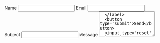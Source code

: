<form
  method='post'
  action='#'
  style={{
    display: 'flex',
    flexDirection: 'column',
    width: '200px',
    bacgroundColor: 'grey',
  }}
>
  <label>
    Name
    <input type='text' name='name' id='name' style={{ marginLeft: '10px' }} />
  </label>
  <label>
    Email
    <input
      type='email'
      name='email'
      id='email'
      style={{ marginLeft: '10px' }}
    />
  </label>
  <label>
    Subject
    <input
      type='text'
      name='subject'
      id='subject'
      style={{ marginLeft: '10px' }}
    />
  </label>
  <label>
    Message
    <textarea name='message' id='message' rows='5' />
  </label>
  <button type='submit'>Send</button>
  <input type='reset' value='Clear' />
</form>
